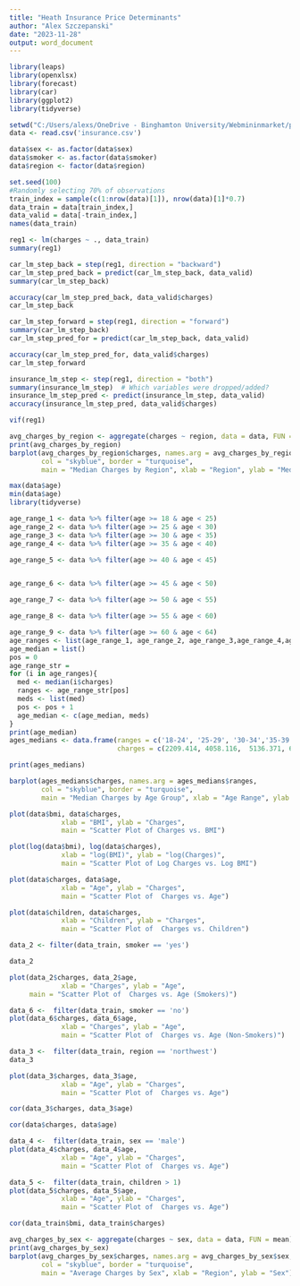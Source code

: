 ---
title: "Heath Insurance Price Determinants"
author: "Alex Szczepanski"
date: "2023-11-28"
output: word_document
---

```{r setup, echo=FALSE}
library(leaps)
library(openxlsx)
library(forecast) 
library(car) 
library(ggplot2)
library(tidyverse)
```

```{r}
setwd("C:/Users/alexs/OneDrive - Binghamton University/Webmininmarket/project")
data <- read.csv('insurance.csv')
```

```{r}
data$sex <- as.factor(data$sex)
data$smoker <- as.factor(data$smoker)
data$region <- factor(data$region)
```

```{r}
set.seed(100) 
#Randomly selecting 70% of observations
train_index = sample(c(1:nrow(data)[1]), nrow(data)[1]*0.7)
data_train = data[train_index,] 
data_valid = data[-train_index,]
names(data_train)

```

```{r}
reg1 <- lm(charges ~ ., data_train)
summary(reg1)
```

```{r}
car_lm_step_back = step(reg1, direction = "backward")
car_lm_step_pred_back = predict(car_lm_step_back, data_valid)
summary(car_lm_step_back) 

```


```{r}
accuracy(car_lm_step_pred_back, data_valid$charges)
car_lm_step_back
```


```{r}
car_lm_step_forward = step(reg1, direction = "forward")
summary(car_lm_step_back) 
car_lm_step_pred_for = predict(car_lm_step_back, data_valid)
```


```{r}
accuracy(car_lm_step_pred_for, data_valid$charges)
car_lm_step_forward
```


```{r}
insurance_lm_step <- step(reg1, direction = "both")
summary(insurance_lm_step)  # Which variables were dropped/added?
insurance_lm_step_pred <- predict(insurance_lm_step, data_valid)
accuracy(insurance_lm_step_pred, data_valid$charges)

```


```{r}
vif(reg1)
```



```{r}
avg_charges_by_region <- aggregate(charges ~ region, data = data, FUN = median)
print(avg_charges_by_region)
barplot(avg_charges_by_region$charges, names.arg = avg_charges_by_region$region,
        col = "skyblue", border = "turquoise",
        main = "Median Charges by Region", xlab = "Region", ylab = "Median Charges")

```
```{r}
max(data$age)
min(data$age)
library(tidyverse)
```

```{r}
age_range_1 <- data %>% filter(age >= 18 & age < 25)
age_range_2 <- data %>% filter(age >= 25 & age < 30)
age_range_3 <- data %>% filter(age >= 30 & age < 35)
age_range_4 <- data %>% filter(age >= 35 & age < 40)

age_range_5 <- data %>% filter(age >= 40 & age < 45)


age_range_6 <- data %>% filter(age >= 45 & age < 50)

age_range_7 <- data %>% filter(age >= 50 & age < 55)

age_range_8 <- data %>% filter(age >= 55 & age < 60)

age_range_9 <- data %>% filter(age >= 60 & age < 64)
age_ranges <- list(age_range_1, age_range_2, age_range_3,age_range_4,age_range_5,age_range_6,age_range_7,age_range_8,age_range_9)
age_median = list()
pos = 0
age_range_str = 
for (i in age_ranges){  
  med <- median(i$charges)
  ranges <- age_range_str[pos]
  meds <- list(med)
  pos <- pos + 1
  age_median <- c(age_median, meds)
}
print(age_median)
ages_medians <- data.frame(ranges = c('18-24', '25-29', '30-34','35-39', '40-44','45-49', '50-54', '55-59', '60-64'),
                           charges = c(2209.414, 4058.116,  5136.371, 6457.843, 7639.417, 9285.254, 10923.93, 12030.81,  13903.9))

print(ages_medians)  
```
```{r}
barplot(ages_medians$charges, names.arg = ages_medians$ranges,
        col = "skyblue", border = "turquoise",
        main = "Median Charges by Age Group", xlab = "Age Range", ylab = "Median Charges")
```
```{r}
plot(data$bmi, data$charges, 
             xlab = "BMI", ylab = "Charges", 
             main = "Scatter Plot of Charges vs. BMI")

```
```{r}
plot(log(data$bmi), log(data$charges), 
             xlab = "log(BMI)", ylab = "log(Charges)", 
             main = "Scatter Plot of Log Charges vs. Log BMI")
```
```{r}
plot(data$charges, data$age, 
             xlab = "Age", ylab = "Charges", 
             main = "Scatter Plot of  Charges vs. Age")
```
```{r}
plot(data$children, data$charges, 
             xlab = "Children", ylab = "Charges", 
             main = "Scatter Plot of  Charges vs. Children")
```
```{r}
data_2 <- filter(data_train, smoker == 'yes')

data_2
```

```{r}
plot(data_2$charges, data_2$age, 
             xlab = "Charges", ylab = "Age",
     main = "Scatter Plot of  Charges vs. Age (Smokers)")
```


```{r}
data_6 <-  filter(data_train, smoker == 'no')
plot(data_6$charges, data_6$age, 
             xlab = "Charges", ylab = "Age", 
             main = "Scatter Plot of  Charges vs. Age (Non-Smokers)")
```

```{r}
data_3 <-  filter(data_train, region == 'northwest')
data_3
```

```{r}
plot(data_3$charges, data_3$age, 
             xlab = "Age", ylab = "Charges", 
             main = "Scatter Plot of  Charges vs. Age")
```
```{r}
cor(data_3$charges, data_3$age)
```
```{r}
cor(data$charges, data$age)
```


```{r}
data_4 <-  filter(data_train, sex == 'male')
plot(data_4$charges, data_4$age, 
             xlab = "Age", ylab = "Charges", 
             main = "Scatter Plot of  Charges vs. Age")
```


```{r}
data_5 <-  filter(data_train, children > 1)
plot(data_5$charges, data_5$age, 
             xlab = "Age", ylab = "Charges", 
             main = "Scatter Plot of  Charges vs. Age")
```

```{r}
cor(data_train$bmi, data_train$charges)
```
```{r}
avg_charges_by_sex <- aggregate(charges ~ sex, data = data, FUN = mean)
print(avg_charges_by_sex)
barplot(avg_charges_by_sex$charges, names.arg = avg_charges_by_sex$sex,
        col = "skyblue", border = "turquoise",
        main = "Average Charges by Sex", xlab = "Region", ylab = "Sex")
```

